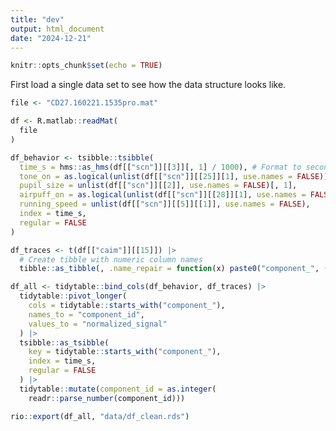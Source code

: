 ```yaml
---
title: "dev"
output: html_document
date: "2024-12-21"
---
```


```r
knitr::opts_chunk$set(echo = TRUE)
```

First load a single data set to see how the data structure looks like.
```r
file <- "CD27.160221.1535pro.mat"

df <- R.matlab::readMat(
  file
)
```

```r
df_behavior <- tsibble::tsibble(
  time_s = hms::as_hms(df[["scn"]][[3]][, 1] / 1000), # Format to seconds
  tone_on = as.logical(unlist(df[["scn"]][[25]][1], use.names = FALSE)),
  pupil_size = unlist(df[["scn"]][[2]], use.names = FALSE)[, 1],
  airpuff_on = as.logical(unlist(df[["scn"]][[28]][1], use.names = FALSE)),
  running_speed = unlist(df[["scn"]][[5]][[1]], use.names = FALSE),
  index = time_s,
  regular = FALSE
)
```


```r
df_traces <- t(df[["caim"]][[15]]) |>
  # Create tibble with numeric column names
  tibble::as_tibble(, .name_repair = function(x) paste0("component_", (seq_along(x))))
```


```r
df_all <- tidytable::bind_cols(df_behavior, df_traces) |>
  tidytable::pivot_longer(
    cols = tidytable::starts_with("component_"),
    names_to = "component_id",
    values_to = "normalized_signal"
  ) |>
  tsibble::as_tsibble(
    key = tidytable::starts_with("component_"),
    index = time_s,
    regular = FALSE
  ) |>
  tidytable::mutate(component_id = as.integer(
    readr::parse_number(component_id)))
```

```r
rio::export(df_all, "data/df_clean.rds")
```
